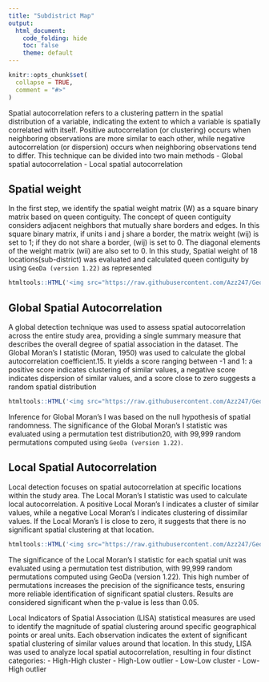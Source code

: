 ```yaml
---
title: "Subdistrict Map"
output: 
  html_document:
    code_folding: hide
    toc: false
    theme: default
---
```


```r
knitr::opts_chunk$set(
  collapse = TRUE,
  comment = "#>"
)
```

Spatial autocorrelation refers to a clustering pattern in the spatial distribution of a variable, indicating the extent to which a variable is spatially correlated with itself. Positive autocorrelation (or clustering) occurs when neighboring observations are more similar to each other, while negative autocorrelation (or dispersion) occurs when neighboring observations tend to differ. This technique can be divided into two main methods
- Global spatial autocorrelation
- Local spatial autocorrelation

## Spatial weight
In the first step, we identify the spatial weight matrix (W) as a square binary matrix based on queen contiguity. The concept of queen contiguity considers adjacent neighbors that mutually share borders and edges. In this square binary matrix, if units i and j share a border, the matrix weight (wij) is set to 1; if they do not share a border, (wij) is set to 0. The diagonal elements of the weight matrix (wii) are also set to 0. In this study, Spatial weight of 18 locations(sub-district) was evaluated and calculated queen contiguity by using `GeoDa (version 1.22)` as represented

```r
htmltools::HTML('<img src="https://raw.githubusercontent.com/Azz247/GeoTB/main/man/figures/weight%20queen.png" width="80%" />')
```

## Global Spatial Autocorrelation
A global detection technique was used to assess spatial autocorrelation across the entire study area, providing a single summary measure that describes the overall degree of spatial association in the dataset. The Global Moran’s I statistic (Moran, 1950) was used to calculate the global autocorrelation coefficient.15. It yields a score ranging between -1 and 1: a positive score indicates clustering of similar values, a negative score indicates dispersion of similar values, and a score close to zero suggests a random spatial distribution

```r
htmltools::HTML('<img src="https://raw.githubusercontent.com/Azz247/GeoTB/main/man/figures/GlobalMoran.png" width="65%" />')
```

Inference for Global Moran’s I was based on the null hypothesis of spatial randomness. The significance of the Global Moran’s I statistic was evaluated using a permutation test distribution20, with 99,999 random permutations computed using `GeoDa (version 1.22)`. 	

## Local Spatial Autocorrelation
Local detection focuses on spatial autocorrelation at specific locations within the study area. The Local Moran’s I statistic was used to calculate local autocorrelation. A positive Local Moran’s I indicates a cluster of similar values, while a negative Local Moran’s I indicates clustering of dissimilar values. If the Local Moran’s I is close to zero, it suggests that there is no significant spatial clustering at that location.

```r
htmltools::HTML('<img src="https://raw.githubusercontent.com/Azz247/GeoTB/main/man/figures/LocalMoran.png" width="65%" />')
```

The significance of the Local Moran’s I statistic for each spatial unit was evaluated using a permutation test distribution, with 99,999 random permutations computed using GeoDa (version 1.22). This high number of permutations increases the precision of the significance tests, ensuring more reliable identification of significant spatial clusters. Results are considered significant when the p-value is less than 0.05.

Local Indicators of Spatial Association (LISA) statistical measures are used to identify the magnitude of spatial clustering around specific geographical points or areal units. Each observation indicates the extent of significant spatial clustering of similar values around that location. In this study, LISA was used to analyze local spatial autocorrelation, resulting in four distinct categories:
- High-High cluster
- High-Low outlier
- Low-Low cluster
- Low-High outlier
